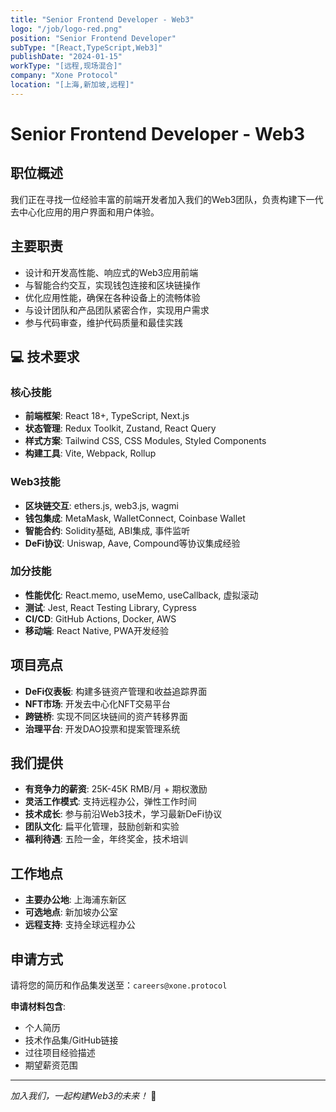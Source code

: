 ```yaml
---
title: "Senior Frontend Developer - Web3"
logo: "/job/logo-red.png"
position: "Senior Frontend Developer"
subType: "[React,TypeScript,Web3]"
publishDate: "2024-01-15"
workType: "[远程,现场混合]"
company: "Xone Protocol"
location: "[上海,新加坡,远程]"
---
```


# Senior Frontend Developer - Web3

## 职位概述

我们正在寻找一位经验丰富的前端开发者加入我们的Web3团队，负责构建下一代去中心化应用的用户界面和用户体验。

## 主要职责

- 设计和开发高性能、响应式的Web3应用前端
- 与智能合约交互，实现钱包连接和区块链操作
- 优化应用性能，确保在各种设备上的流畅体验
- 与设计团队和产品团队紧密合作，实现用户需求
- 参与代码审查，维护代码质量和最佳实践

## 💻 技术要求

### 核心技能
- **前端框架**: React 18+, TypeScript, Next.js
- **状态管理**: Redux Toolkit, Zustand, React Query
- **样式方案**: Tailwind CSS, CSS Modules, Styled Components
- **构建工具**: Vite, Webpack, Rollup

### Web3技能
- **区块链交互**: ethers.js, web3.js, wagmi
- **钱包集成**: MetaMask, WalletConnect, Coinbase Wallet
- **智能合约**: Solidity基础, ABI集成, 事件监听
- **DeFi协议**: Uniswap, Aave, Compound等协议集成经验

### 加分技能
- **性能优化**: React.memo, useMemo, useCallback, 虚拟滚动
- **测试**: Jest, React Testing Library, Cypress
- **CI/CD**: GitHub Actions, Docker, AWS
- **移动端**: React Native, PWA开发经验

## 项目亮点

- **DeFi仪表板**: 构建多链资产管理和收益追踪界面
- **NFT市场**: 开发去中心化NFT交易平台
- **跨链桥**: 实现不同区块链间的资产转移界面
- **治理平台**: 开发DAO投票和提案管理系统

## 我们提供

- **有竞争力的薪资**: 25K-45K RMB/月 + 期权激励
- **灵活工作模式**: 支持远程办公，弹性工作时间
- **技术成长**: 参与前沿Web3技术，学习最新DeFi协议
- **团队文化**: 扁平化管理，鼓励创新和实验
- **福利待遇**: 五险一金，年终奖金，技术培训

## 工作地点

- **主要办公地**: 上海浦东新区
- **可选地点**: 新加坡办公室
- **远程支持**: 支持全球远程办公

## 申请方式

请将您的简历和作品集发送至：`careers@xone.protocol`

**申请材料包含**:
- 个人简历
- 技术作品集/GitHub链接
- 过往项目经验描述
- 期望薪资范围

---

*加入我们，一起构建Web3的未来！* 🚀
